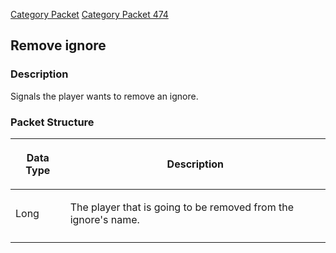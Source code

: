 [[Category Packet]]
[[Category Packet 474]]
{{packet|name=Remove ignore|description=Sent when a player removes a player from their ignore list.|opcode=1|type=Fixed|length=8|revision=474}}
== Remove ignore ==

=== Description ===

Signals the player wants to remove an ignore.

=== Packet Structure ===
{|border=2
! Data Type
! Description
|-
| Long
| The player that is going to be removed from the ignore's name.
|-
|}